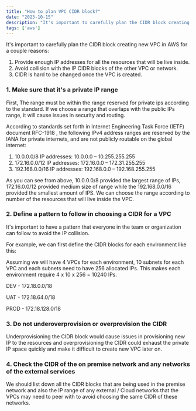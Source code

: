 ```yaml
---
title: "How to plan VPC CIDR block?"
date: "2023-10-15"
description: "It's important to carefully plan the CIDR block creating new VPC in AWS."
tags: ['aws']
---
```


It's important to carefully plan the CIDR block creating new VPC in AWS for a couple reasons:

1. Provide enough IP addresses for all the resources that will be live inside.
2. Avoid collision with the IP CIDR blocks of the other VPC or network.
3. CIDR is hard to be changed once the VPC is created.

### 1. Make sure that it's a private IP range

First, The range must be within the range reserved for private ips according to the standard. If we choose a range that overlaps with the public IPs range, it will cause issues in security and routing.

According to standards set forth in Internet Engineering Task Force (IETF) document RFC-1918 , the following IPv4 address ranges are reserved by the IANA for private internets, and are not publicly routable on the global internet:

1. 10.0.0.0/8 IP addresses: 10.0.0.0 – 10.255.255.255
2. 172.16.0.0/12 IP addresses: 172.16.0.0 – 172.31.255.255
3. 192.168.0.0/16 IP addresses: 192.168.0.0 – 192.168.255.255

As you can see from above, 10.0.0.0/8 provided the largest range of IPs, 172.16.0.0/12 provided medium size of range while the 192.168.0.0/16 provided the smallest amount of IPS. 
We can choose the range according to number of the resources that will live inside the VPC.

### 2. Define a pattern to follow in choosing a CIDR for a VPC

It's important to have a pattern that everyone in the team or organization can follow to avoid the IP collision.

For example, we can first define the CIDR blocks for each environment like this:

Assuming we will have 4 VPCs for each environment, 10 subnets for each VPC and each subnets need to have 256 allocated IPs. This makes each environment require 4 x 10 x 256 = 10240 IPs.

DEV - 172.18.0.0/18

UAT - 172.18.64.0/18

PROD - 172.18.128.0/18

### 3. Do not underoverprovision or overprovision the CIDR

Underprovisioning the CIDR block would cause issues in provisioning new IP to the resources and overprovisioning the CIDR could exhaust the private IP space quickly and make it difficult to create new VPC later on.

### 4. Check the CIDR of the on premise network and any networks of the external services

We should list down all the CIDR blocks that are being used in the premise network and also the IP range of any external / Cloud networks that the VPCs may need to peer with to avoid choosing the same CIDR of these networks.
